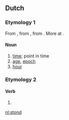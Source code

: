 ==Dutch==

===Etymology 1===
From {{etyl|dum|nl}} {{term|stonde|lang=dum}}, from {{etyl|odt|nl}} {{term|stunda||time, while|lang=odt}}, from {{proto|Germanic|stundō|time, while|lang=nl}}. More at {{l|en|stound}}.

====Noun====
{{nl-noun|g=f}}

# [[time]]; point in time
# [[age]], [[epoch]]
# [[hour]]

===Etymology 2===
====Verb====
{{infl|nl}}

# {{nl-verb-form|n=sg|t=past|staan}}

[[nl:stond]]